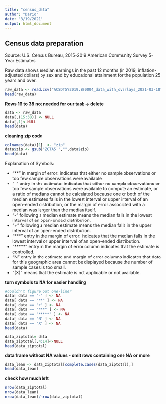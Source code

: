 ```yaml
---
title: "census_data"
author: "Dario"
date: "3/19/2021"
output: html_document
---
```


## Census data preparation

Source: U.S. Census Bureau, 2015-2019 American Community Survey 5-Year Estimates

Raw data shows median earnings in the past 12 months (in 2019, inflation-adjusted dollars) by sex and by educational attainment for the population 25 years and over.

```r
raw_data <- read.csv("ACSDT5Y2019.B20004_data_with_overlays_2021-03-18T142834.csv", skip = 1, header = TRUE, sep = ",", quote = "\"", stringsAsFactors = FALSE)
head(raw_data)
```
**Rows 16 to 38 not needed for our task -> delete**
```r
data <- raw_data
data[,(15:38)] <- NULL
data[,1]<-NULL
head(data)
```
**cleaning zip code**
```r
colnames(data)[1]  <- "zip"
data$zip <- gsub("ZCTA5 ","",data$zip)
head(data)
```

Explanation of Symbols:

  - "**" in margin of error: indicates that either no sample observations or too few sample observations were        available
  - "-" entry in the estimate: indicates that either no sample observations or too few sample observations were        available to compute an estimate, or a ratio of medians cannot be calculated because one or both of the          median estimates falls in the lowest interval or upper interval of an open-ended distribution, or the            margin of error associated with a median was larger than the median itself.
  - "-" following a median estimate means the median falls in the lowest interval of an open-ended distribution.
  - "+" following a median estimate means the median falls in the upper interval of an open-ended distribution.
  - "***" entry in the margin of error: indicates that the median falls in the lowest interval or upper interval     of an open-ended distribution.
  - "*****" entry in the margin of error column indicates that the estimate is controlled.
  - "N" entry in the estimate and margin of error columns indicates that data for this geographic area cannot be     displayed because the number of sample cases is too small.
  - "(X)" means that the estimate is not applicable or not available.


**turn symbols to NA for easier handling**
```r
#couldn't figure out one-liner
data[ data == "-" ] <- NA
data[ data == "**" ] <- NA
data[ data == "+" ] <- NA
data[ data == "***" ] <- NA
data[ data == "*****" ] <- NA
data[ data == "N" ] <- NA
data[ data == "X" ] <- NA
head(data)
```
```r
data_ziptotal= data
data_ziptotal[,4:14]<-NULL
head(data_ziptotal)
```


**data frame without NA values - omit rows containing one NA or more**
```r
data_lean <- data_ziptotal[complete.cases(data_ziptotal),]
head(data_lean)
```
**check how much left**
```r
nrow(data_ziptotal)
nrow(data_lean)
nrow(data_lean)/nrow(data_ziptotal)
```




